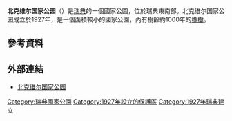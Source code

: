 {{Infobox protected area
| name = 北克维尔国家公园
| alt_name = Norra Kvills nationalpark
| iucn_category = II
| photo = Norra Kvill Nationalpark.jpg
| photo_width = 288
| photo_caption = 
| location = {{SWE}}[[卡尔马省|卡尔马省]]
| nearest_city = 
| coords = {{coord|57|46|N|15|35|E|region:SE_type:landmark|display=inline,title}}
| area = {{convert|1.14|km2|sqmi|abbr=on}}<ref name="naturvårdsverket">{{cite web | title=Norra Kvill National Park | url=http://www.swedishepa.se/Enjoying-nature/Protected-areas/National-Parks/Norra-Kvill/ | publisher=[[Environmental_Protection_Agency_(Sweden)|Naturvårdsverket]] | accessdate=2009-02-26 | archive-date=2013-02-24 | archive-url=https://web.archive.org/web/20130224062328/http://www.swedishepa.se/Enjoying-nature/Protected-areas/National-Parks/Norra-Kvill/ | dead-url=no }}</ref>
| established = 1927年<ref name="naturvårdsverket" />
| visitation_num = 
| visitation_year = 
| governing_body = 瑞典環境保護局
| website = 
}}
'''北克维尔国家公园'''（{{lang-sv|Norra Kvills nationalpark}}）是[[瑞典|瑞典]]的一個國家公園，位於瑞典東南部。北克维尔国家公园成立於1927年，是一個面積較小的國家公園，內有樹齡約1000年的[[橡樹|橡樹]]。

== 參考資料 ==
{{reflist}}

== 外部連結 ==
{{Commons category|Norra Kvill National Park}}
* [http://sverigesnationalparker.se/en/choose-park---list/norra-kvill-national-park/ 北克维尔国家公园] {{Wayback|url=http://sverigesnationalparker.se/en/choose-park---list/norra-kvill-national-park/ |date=20160304190628 }}

{{瑞典国家公园}}
[[Category:瑞典國家公園|Category:瑞典國家公園]]
[[Category:1927年設立的保護區|Category:1927年設立的保護區]]
[[Category:1927年瑞典建立|Category:1927年瑞典建立]]
